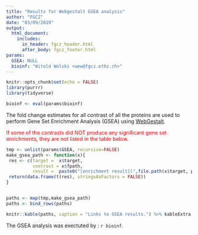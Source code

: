 ```yaml
---
title: "Results for Webgestalt GSEA analysis"
author: "FGCZ"
date: "03/09/2019"
output: 
  html_document:
    includes:
      in_header: fgcz_header.html
      after_body: fgcz_footer.html
params:
  GSEA: NULL
  bioinf: "Witold Wolski <wew@fgcz.ethz.ch>"
---
```




```r

knitr::opts_chunk$set(echo = FALSE)
library(purrr)
library(tidyverse)

bioinf <- eval(params$bioinf)

```

The fold change estimates for all contrast of all the proteins are used to perform Gene Set Enrichment Analysis (GSEA) using [WebGestalt](www.webgestalt.org). 

<span style="color:red"> If some of the contrasts did NOT produce any significant gene set enrichments, they are not listed in the table below. </span>


```r

tmp <- unlist(params$GSEA, recursive=FALSE)
make_gsea_path <- function(x){
 res <- c(target =  x$target,
          contrast = x$fpath,
          result =  paste0("[enrichment result](",file.path(x$target, paste0("Project_", x$fpath), "GSEA.html"),"){target=\"_blank\"}"))
 return(data.frame(t(res), stringsAsFactors = FALSE))
}


paths <- map(tmp,make_gsea_path)
paths <- bind_rows(paths)

knitr::kable(paths, caption = "Links to GSEA results.") %>% kableExtra::group_rows(group_label ="contrast")

```

The GSEA analysis was exectuted by : `r bioinf`.

